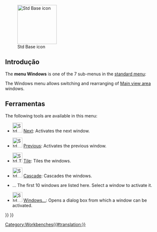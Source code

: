 <languages/>

{{Docnav
|[[Std_Macro_Menu/pt-br|Menu Macro Padrão]]
|[[Std_Help_Menu/pt-br|Menu de Ajuda Padrão]]
|[[Std_Base/pt-br|Base Padrão]]
|IconL=
|IconR=
|IconC=Freecad.svg
}}

[[Image:Freecad.svg|thumb|128px|Std Base icon]]

{{TOCright}}

<span id="Introduction"></span>
==Introdução==

The '''menu Windows''' is one of the 7 sub-menus in the [[Standard_Menu|standard menu]]:

<!--Por favor, mantenha as informações abaixo sincronizadas com Std_Base, Standard_Menu, Std_File_Menu etc.-->
{{StdMenu
|
[[Std_File_Menu/pt-br|Arquivo]]
&nbsp;&nbsp;&nbsp;
[[Std_Edit_Menu/pt-br|Editar]]
&nbsp;&nbsp;&nbsp;
[[Std_View_Menu/pt-br|Vista]]
&nbsp;&nbsp;&nbsp;
[[Std_Tools_Menu/pt-br|Ferramentas]]
&nbsp;&nbsp;&nbsp;
[[Std_Macro_Menu/pt-br|Macro]]
&nbsp;&nbsp;&nbsp;
[[Std_Windows_Menu/pt-br|Janelas]]
&nbsp;&nbsp;&nbsp;
[[Std_Help_Menu/pt-br|Ajuda]]
}}

<!--Please keep info below synchronized with Standard_Menu-->
The Windows menu allows switching and rearranging of [[Main_view_area|Main view area]] windows.

<span id="Tools"></span>
==Ferramentas==

The following tools are available in this menu:

* [[File:Std_ActivateNextWindow.svg|32px]] [[Std_ActivateNextWindow|Next]]: Activates the next window.

* [[File:Std_ActivatePrevWindow.svg|32px]] [[Std_ActivatePrevWindow|Previous]]: Activates the previous window.

* [[File:Std_TileWindows.svg|32px]] [[Std_TileWindows|Tile]]: Tiles the windows.

* [[File:Std_CascadeWindows.svg|32px]] [[Std_CascadeWindows|Cascade]]: Cascades the windows.

* ... The first 10 windows are listed here. Select a window to activate it.

* [[File:Std Windows.svg|32px]] [[Std_Windows|Windows...]]: Opens a dialog box from which a window can be activated. 


{{Docnav
|[[Std_Macro_Menu/pt-br|Menu Macro Padrão]]
|[[Std_Help_Menu/pt-br|Menu de Ajuda Padrão]]
|[[Std_Base/pt-br|Base Padrão]]
|IconL=
|IconR=
|IconC=Freecad.svg
}}

{{Std_Base_navi{{#translation:}}}}
{{Userdocnavi{{#translation:}}}}
[[Category:Workbenches{{#translation:}}]]